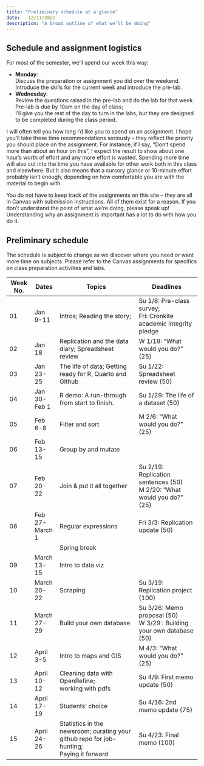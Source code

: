 ```yaml
---
title: "Preliminary schedule at a glance"
date:   12/11/2022
description: "A broad outline of what we'll be doing"
--- 
```




## Schedule and assignment logistics

For most of the semester, we'll spend our week this way: 

* __Monday__:  
Discuss the preparation or assignment you did over the weekend. Introduce the skills for the current week and introduce the pre-lab. 
* __Wednesday__:  
Review the questions raised in the pre-lab and do the lab for that week. Pre-lab is due by 10am on the day of class;   
I'll give you the rest of the day to turn in the labs, but they are designed to be completed during the class period.  

I will often tell you how long I'd like you to spend on an assignment. I hope you'll take these time recommendations seriously -- they reflect the priority you should place on the assignment. For instance, if I say, "Don't spend more than about an hour on this", I expect the result to show about one hour's worth of effort and any more effort is wasted. Spending more time will also cut into the time you have available for other work both in this class and elsewhere. But it also means that a cursory glance or 10-minute effort probably isn't enough, depending on how comfortable you are with the material to begin with.

You do not have to keep track of the assignments on this site -- they are all in Canvas with submission instructions. All of them  exist for a reason. If you don't understand the point of what we're doing, please speak up! Understanding why an assignment is important has a lot to do with how you do it. 

## Preliminary schedule

The schedule is subject to change as we discover where you need or want more time on subjects. Please refer to the Canvas assignments for specifics on class preparation activities and labs. 

| Week No. | Dates | Topics | Deadlines  |
| ------|------|-------------------|--------------- |
|01|Jan 9-11|Intros; Reading the story; |Su 1/8: Pre-class survey; <br> Fri: Cronkite academic integrity pledge |
|02|Jan 18|Replication and the data diary; Spreadsheet review|W 1/18: "What would you do?" (25) |
|03|Jan 23-25| The life of data; Getting ready for R, Quarto and Github| Su 1/22: Spreadsheet review (50) |
|04|Jan 30-Feb 1|R demo: A run-through from start to finish. | Su 1/29: The life of a dataset (50) 
|05|Feb 6-8|Filter and sort| M 2/6: "What would you do?" (25)
|06|Feb 13-15|Group by and mutate|
|07|Feb 20-22|Join & put it all together| Su 2/19: Replication sentences (50) <br> M 2/20: "What would you do?" (25)| 
|08|Feb 27-March 1|Regular expressions | Fri 3/3: Replication update (50)|
|||Spring break|
|09|March 13-15|Intro to data viz|
|10|March 20-22|Scraping | Su 3/19: Replication project (100)| 
|11|March 27-29|Build your own database| Su 3/26: Memo proposal (50) <br> W 3/29 : Building your own database (50)
|12|April 3-5|Intro to maps and GIS| M 4/3: "What would you do?" (25)
|13|April 10-12|Cleaning data with OpenRefine;  <br> working with pdfs| Su 4/9: First memo update (50)
|14|April 17-19|Students' choice| Su 4/16: 2nd memo update (75)
|15|April 24-26|Statistics in the newsroom; curating your github repo for job-hunting; <br> Paying it forward| Su 4/23: Final memo  (100)


 





